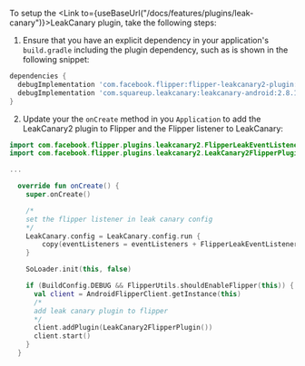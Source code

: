 

To setup the <Link to={useBaseUrl("/docs/features/plugins/leak-canary")}>LeakCanary plugin</Link>, take the following steps:

1. Ensure that you have an explicit dependency in your application's `build.gradle` including the plugin dependency, such as is shown in the following snippet:

```groovy
dependencies {
  debugImplementation 'com.facebook.flipper:flipper-leakcanary2-plugin:0.273.0'
  debugImplementation 'com.squareup.leakcanary:leakcanary-android:2.8.1'
}
```

2. Update your the `onCreate` method in you `Application` to add the LeakCanary2 plugin to Flipper and the Flipper listener to LeakCanary:

```kt
import com.facebook.flipper.plugins.leakcanary2.FlipperLeakEventListener
import com.facebook.flipper.plugins.leakcanary2.LeakCanary2FlipperPlugin

...

  override fun onCreate() {
    super.onCreate()

    /*
    set the flipper listener in leak canary config
    */
    LeakCanary.config = LeakCanary.config.run {
        copy(eventListeners = eventListeners + FlipperLeakEventListener())
    }

    SoLoader.init(this, false)

    if (BuildConfig.DEBUG && FlipperUtils.shouldEnableFlipper(this)) {
      val client = AndroidFlipperClient.getInstance(this)
      /*
      add leak canary plugin to flipper
      */
      client.addPlugin(LeakCanary2FlipperPlugin())
      client.start()
    }
  }
```
